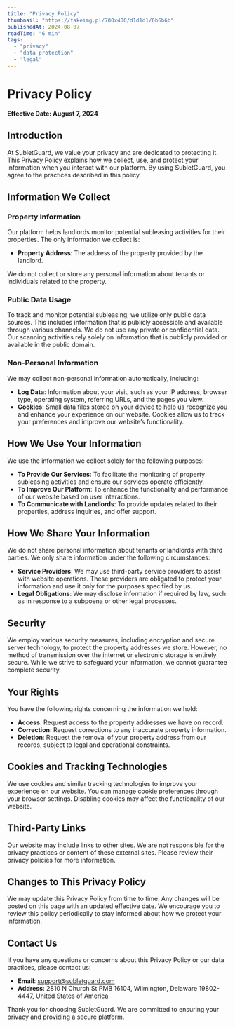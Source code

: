 ```yaml
---
title: "Privacy Policy"
thumbnail: "https://fakeimg.pl/700x400/d1d1d1/6b6b6b"
publishedAt: 2024-08-07
readTime: "6 min"
tags:
  - "privacy"
  - "data protection"
  - "legal"
---
```


# Privacy Policy

**Effective Date: August 7, 2024**

## Introduction

At SubletGuard, we value your privacy and are dedicated to protecting it. This Privacy Policy explains how we collect, use, and protect your information when you interact with our platform. By using SubletGuard, you agree to the practices described in this policy.

## Information We Collect

### Property Information

Our platform helps landlords monitor potential subleasing activities for their properties. The only information we collect is:

- **Property Address**: The address of the property provided by the landlord.

We do not collect or store any personal information about tenants or individuals related to the property.

### Public Data Usage

To track and monitor potential subleasing, we utilize only public data sources. This includes information that is publicly accessible and available through various channels. We do not use any private or confidential data. Our scanning activities rely solely on information that is publicly provided or available in the public domain.

### Non-Personal Information

We may collect non-personal information automatically, including:

- **Log Data**: Information about your visit, such as your IP address, browser type, operating system, referring URLs, and the pages you view.
- **Cookies**: Small data files stored on your device to help us recognize you and enhance your experience on our website. Cookies allow us to track your preferences and improve our website’s functionality.

## How We Use Your Information

We use the information we collect solely for the following purposes:

- **To Provide Our Services**: To facilitate the monitoring of property subleasing activities and ensure our services operate efficiently.
- **To Improve Our Platform**: To enhance the functionality and performance of our website based on user interactions.
- **To Communicate with Landlords**: To provide updates related to their properties, address inquiries, and offer support.

## How We Share Your Information

We do not share personal information about tenants or landlords with third parties. We only share information under the following circumstances:

- **Service Providers**: We may use third-party service providers to assist with website operations. These providers are obligated to protect your information and use it only for the purposes specified by us.
- **Legal Obligations**: We may disclose information if required by law, such as in response to a subpoena or other legal processes.

## Security

We employ various security measures, including encryption and secure server technology, to protect the property addresses we store. However, no method of transmission over the internet or electronic storage is entirely secure. While we strive to safeguard your information, we cannot guarantee complete security.

## Your Rights

You have the following rights concerning the information we hold:

- **Access**: Request access to the property addresses we have on record.
- **Correction**: Request corrections to any inaccurate property information.
- **Deletion**: Request the removal of your property address from our records, subject to legal and operational constraints.

## Cookies and Tracking Technologies

We use cookies and similar tracking technologies to improve your experience on our website. You can manage cookie preferences through your browser settings. Disabling cookies may affect the functionality of our website.

## Third-Party Links

Our website may include links to other sites. We are not responsible for the privacy practices or content of these external sites. Please review their privacy policies for more information.

## Changes to This Privacy Policy

We may update this Privacy Policy from time to time. Any changes will be posted on this page with an updated effective date. We encourage you to review this policy periodically to stay informed about how we protect your information.

## Contact Us

If you have any questions or concerns about this Privacy Policy or our data practices, please contact us:

- **Email**: support@subletguard.com
- **Address**: 2810 N Church St PMB 16104, Wilmington, Delaware 19802-4447, United States of America

Thank you for choosing SubletGuard. We are committed to ensuring your privacy and providing a secure platform.